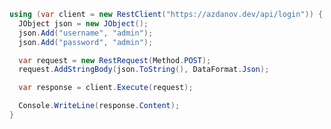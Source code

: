 ```csharp
using (var client = new RestClient("https://azdanov.dev/api/login")) {
  JObject json = new JObject();
  json.Add("username", "admin");
  json.Add("password", "admin");

  var request = new RestRequest(Method.POST);
  request.AddStringBody(json.ToString(), DataFormat.Json);

  var response = client.Execute(request);

  Console.WriteLine(response.Content);
}
```
